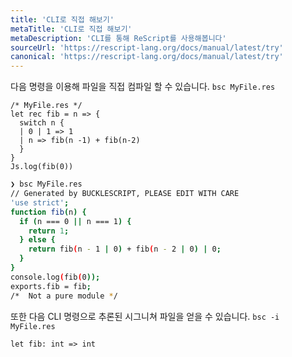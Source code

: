 ```yaml
---
title: 'CLI로 직접 해보기'
metaTitle: 'CLI로 직접 해보기'
metaDescription: 'CLI를 통해 ReScript를 사용해봅니다'
sourceUrl: 'https://rescript-lang.org/docs/manual/latest/try'
canonical: 'https://rescript-lang.org/docs/manual/latest/try'
---
```


<!-- TODO: rename to Command Line, document options like -format -->

다음 명령을 이용해 파일을 직접 컴파일 할 수 있습니다. `bsc MyFile.res`

```reason
/* MyFile.res */
let rec fib = n => {
  switch n {
  | 0 | 1 => 1
  | n => fib(n -1) + fib(n-2)
  }
}
Js.log(fib(0))
```

```sh
❯ bsc MyFile.res
// Generated by BUCKLESCRIPT, PLEASE EDIT WITH CARE
'use strict';
function fib(n) {
  if (n === 0 || n === 1) {
    return 1;
  } else {
    return fib(n - 1 | 0) + fib(n - 2 | 0) | 0;
  }
}
console.log(fib(0));
exports.fib = fib;
/*  Not a pure module */
```

또한 다음 CLI 명령으로 추론된 시그니쳐 파일을 얻을 수 있습니다. `bsc -i MyFile.res`

```reason
let fib: int => int
```

<!-- TODO: add this back next version. Currently not outputting res -->

<!-- You can quickly test code snippets in the console: -->
<!-- ``` -->
<!-- ❯ bsc -e 'let add = (x, y) => x + y' -->
<!-- // Generated by BUCKLESCRIPT, PLEASE EDIT WITH CARE -->
<!-- 'use strict'; -->
<!--  -->
<!--  -->
<!-- function id(x) { -->
<!-- return x; -->
<!-- } -->
<!--  -->
<!-- exports.id = id; -->
<!-- ``` -->
<!--  -->
<!-- Pass the `-i` flag to infer the signature: -->
<!--  -->
<!-- ``` -->
<!-- ❯ bsc -i -e 'let id = x => x' -->
<!-- let id: 'a => 'a; -->
<!-- ``` -->
